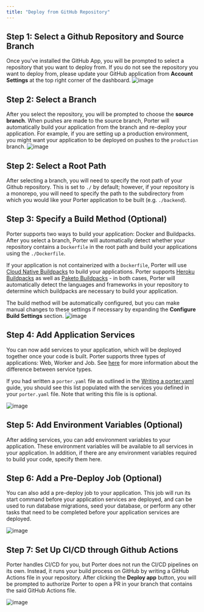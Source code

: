 ```yaml
---
title: "Deploy from GitHub Repository"
---
```


## Step 1: Select a Github Repository and Source Branch

Once you've installed the GitHub App, you will be prompted to select a repository that you want to deploy from. If you do not see the repository you want to deploy from, please update your GitHub application from **Account Settings** at the top right corner of the dashboard.
![image](/images/deploying-applications/select-repository.png)

## Step 2: Select a Branch

After you select the repository, you will be prompted to choose the **source branch**.
When pushes are made to the source branch, Porter will automatically build your application from the branch and re-deploy your application.
For example, if you are setting up a production environment, you might want your application to be deployed on pushes to the `production` branch.
![image](/images/deploying-applications/select-branch.png)

## Step 2: Select a Root Path

After selecting a branch, you will need to specify the root path of your Github repository. This is set to `./` by default;
however, if your repository is a monorepo, you will need to specify the path to the subdirectory from which you would like your Porter application to be built (e.g. `./backend`).

## Step 3: Specify a Build Method (Optional)

Porter supports two ways to build your application: Docker and Buildpacks. After you select a branch, Porter will automatically detect whether your repository contains a `Dockerfile` in the root path and build your applications using the `./Dockerfile`.

If your application is not containerized with a `Dockerfile`, Porter will use [Cloud Native Buildpacks](https://buildpacks.io) to build your applications. Porter supports [Heroku Buildpacks](https://devcenter.heroku.com/articles/buildpacks#officially-supported-buildpacks)
as well as [Paketo Buildpacks](https://paketo.io/) - in both cases, Porter will automatically detect the languages and frameworks in your repository to determine which buildpacks are necessary to build your application.

The build method will be automatically configured, but you can make manual changes to these settings if necessary by expanding the **Configure Build Settings** section.
![image](/images/deploying-applications/configure-buildpacks.png)

## Step 4: Add Application Services

You can now add services to your application, which will be deployed together once your code is built. Porter supports three types of applications: Web, Worker and Job.
See [here](/deploy/types-of-services) for more information about the difference between service types.

If you had written a `porter.yaml` file as outlined in the [Writing a porter.yaml](/deploy/configuration-as-code/overview) guide, you should see this list populated with the services you defined in your `porter.yaml` file.
Note that writing this file is is optional.

![image](/images/deploying-applications/application-services.png)

## Step 5: Add Environment Variables (Optional)

After adding services, you can add environment variables to your application. These environment variables will be available to all services in your application. In addition, if there are any environment variables required to build your code, specify them here.

## Step 6: Add a Pre-Deploy Job (Optional)

You can also add a pre-deploy job to your application. This job will run its start command before your application services are deployed, and can be used to run database migrations, seed your database, or perform any other tasks that need to be completed before your application services are deployed.

![image](/images/deploying-applications/environment-vars.png)

## Step 7: Set Up CI/CD through Github Actions

Porter handles CI/CD for you, but Porter does not run the CI/CD pipelines on its own. Instead, it runs your build process on GitHub by writing a GitHub Actions file in your repository.
After clicking the **Deploy app** button, you will be prompted to authorize Porter to open a PR in your branch that contains the said GitHub Actions file.

![image](/images/deploying-applications/github-actions.png)
